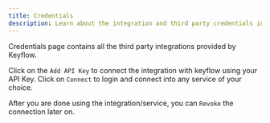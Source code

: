 ```yaml
---
title: Credentials
description: Learn about the integration and third party credentials in Keyflow.
---
```


Credentials page contains all the third party integrations provided by Keyflow.

Click on the `Add API Key` to connect the integration with keyflow using your API Key. Click on `Connect` to login and connect into any service of your choice.

After you are done using the integration/service, you can `Revoke` the connection later on.
